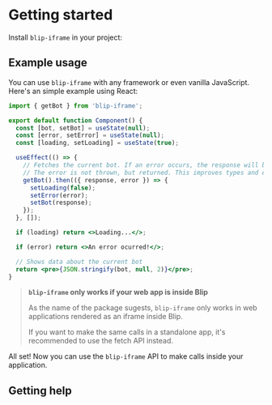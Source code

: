 

# Getting started

Install `blip-iframe` in your project:

<InstallScript packages="blip-iframe" />

## Example usage

You can use `blip-iframe` with any framework or even vanilla JavaScript. Here's an simple example using React:

```jsx
import { getBot } from 'blip-iframe';

export default function Component() {
  const [bot, setBot] = useState(null);
  const [error, setError] = useState(null);
  const [loading, setLoading] = useState(true);

  useEffect(() => {
    // Fetches the current bot. If an error occurs, the response will be null.
    // The error is not thrown, but returned. This improves types and error awarness.
    getBot().then(({ response, error }) => {
      setLoading(false);
      setError(error);
      setBot(response);
    });
  }, []);

  if (loading) return <>Loading...</>;

  if (error) return <>An error ocurred!</>;

  // Shows data about the current bot
  return <pre>{JSON.stringify(bot, null, 2)}</pre>;
}
```

> **`blip-iframe` only works if your web app is inside Blip**
>
> As the name of the package sugests, `blip-iframe` only works
> in web applications rendered as an iframe inside Blip.
>
> If you want to make the same calls in a standalone app,
> it's recommended to use the fetch API instead.

All set! Now you can use the `blip-iframe` API to make calls inside your application.

## Getting help

<SocialCards twitter={false} />
